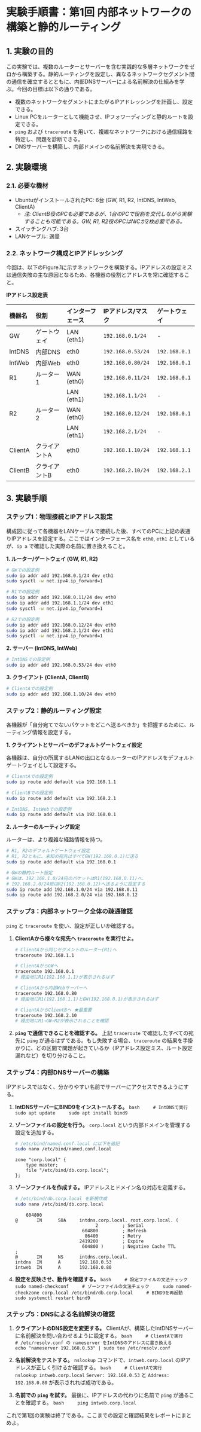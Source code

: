 # 実験手順書：第1回 内部ネットワークの構築と静的ルーティング

## 1. 実験の目的

この実験では、複数のルーターとサーバーを含む実践的な多層ネットワークをゼロから構築する。静的ルーティングを設定し、異なるネットワークセグメント間の通信を確立するとともに、内部DNSサーバーによる名前解決の仕組みを学ぶ。今回の目標は以下の通りである。

*   複数のネットワークセグメントにまたがるIPアドレッシングを計画し、設定できる。
*   Linux PCをルーターとして機能させ、IPフォワーディングと静的ルートを設定できる。
*   `ping` および `traceroute` を用いて、複雑なネットワークにおける通信経路を特定し、問題を診断できる。
*   DNSサーバーを構築し、内部ドメインの名前解決を実現できる。

## 2. 実験環境

### 2.1. 必要な機材

*   UbuntuがインストールされたPC: 6台 (GW, R1, R2, IntDNS, IntWeb, ClientA)
    *   *注: ClientB役のPCも必要であるが、1台のPCで役割を交代しながら実験することも可能である。GW, R1, R2役のPCはNICが2枚必要である。*
*   スイッチングハブ: 3台
*   LANケーブル: 適量

### 2.2. ネットワーク構成とIPアドレッシング

今回は、以下のFigure.1に示すネットワークを構築する。IPアドレスの設定ミスは通信失敗の主な原因となるため、各機器の役割とアドレスを常に確認すること。



**IPアドレス設定表**

| 機器名 | 役割 | インターフェース | IPアドレス/マスク | ゲートウェイ |
| :--- | :--- | :--- | :--- | :--- |
| GW | ゲートウェイ | LAN (eth1) | `192.168.0.1/24` | - |
| IntDNS | 内部DNS | eth0 | `192.168.0.53/24` | `192.168.0.1` |
| IntWeb | 内部Web | eth0 | `192.168.0.80/24` | `192.168.0.1` |
| R1 | ルーター1 | WAN (eth0) | `192.168.0.11/24` | `192.168.0.1` |
| | | LAN (eth1) | `192.168.1.1/24` | - |
| R2 | ルーター2 | WAN (eth0) | `192.168.0.12/24` | `192.168.0.1` |
| | | LAN (eth1) | `192.168.2.1/24` | - |
| ClientA | クライアントA | eth0 | `192.168.1.10/24` | `192.168.1.1` |
| ClientB | クライアントB | eth0 | `192.168.2.10/24` | `192.168.2.1` |

## 3. 実験手順

### ステップ1：物理接続とIPアドレス設定

構成図に従って各機器をLANケーブルで接続した後、すべてのPCに上記の表通りIPアドレスを設定する。ここではインターフェース名を `eth0`, `eth1` としているが、`ip a` で確認した実際の名前に置き換えること。

**1. ルーター/ゲートウェイ (GW, R1, R2)**

```bash
# GWでの設定例
sudo ip addr add 192.168.0.1/24 dev eth1
sudo sysctl -w net.ipv4.ip_forward=1

# R1での設定例
sudo ip addr add 192.168.0.11/24 dev eth0
sudo ip addr add 192.168.1.1/24 dev eth1
sudo sysctl -w net.ipv4.ip_forward=1

# R2での設定例
sudo ip addr add 192.168.0.12/24 dev eth0
sudo ip addr add 192.168.2.1/24 dev eth1
sudo sysctl -w net.ipv4.ip_forward=1
```

**2. サーバー (IntDNS, IntWeb)**

```bash
# IntDNSでの設定例
sudo ip addr add 192.168.0.53/24 dev eth0
```

**3. クライアント (ClientA, ClientB)**

```bash
# ClientAでの設定例
sudo ip addr add 192.168.1.10/24 dev eth0
```

### ステップ2：静的ルーティング設定

各機器が「自分宛てでないパケットをどこへ送るべきか」を把握するために、ルーティング情報を設定する。

**1. クライアントとサーバーのデフォルトゲートウェイ設定**

各機器は、自分の所属するLANの出口となるルーターのIPアドレスをデフォルトゲートウェイとして設定する。

```bash
# ClientAでの設定例
sudo ip route add default via 192.168.1.1

# ClientBでの設定例
sudo ip route add default via 192.168.2.1

# IntDNS, IntWebでの設定例
sudo ip route add default via 192.168.0.1
```

**2. ルーターのルーティング設定**

ルーターは、より複雑な経路情報を持つ。

```bash
# R1, R2のデフォルトゲートウェイ設定
# R1, R2ともに、未知の宛先はすべてGW(192.168.0.1)に送る
sudo ip route add default via 192.168.0.1

# GWの静的ルート設定
# GWは、192.168.1.0/24宛のパケットはR1(192.168.0.11)へ、
# 192.168.2.0/24宛はR2(192.168.0.12)へ送るように設定する
sudo ip route add 192.168.1.0/24 via 192.168.0.11
sudo ip route add 192.168.2.0/24 via 192.168.0.12
```

### ステップ3：内部ネットワーク全体の疎通確認

`ping` と `traceroute` を使い、設定が正しいか確認する。

1.  **ClientAから様々な宛先へ `traceroute` を実行せよ。**

    ```bash
    # ClientAから同じセグメントのルーター(R1)へ
    traceroute 192.168.1.1

    # ClientAからGWへ
    traceroute 192.168.0.1
    # 経由地にR1(192.168.1.1)が表示されるはず

    # ClientAから内部Webサーバーへ
    traceroute 192.168.0.80
    # 経由地にR1(192.168.1.1)とGW(192.168.0.1)が表示されるはず

    # ClientAからClientBへ ★最重要
    traceroute 192.168.2.10
    # 経由地にR1→GW→R2が表示されることを確認
    ```

2.  **`ping` で通信できることを確認する。** 上記 `traceroute` で確認したすべての宛先に `ping` が通るはずである。もし失敗する場合、`traceroute` の結果を手掛かりに、どの区間で問題が起きているか（IPアドレス設定ミス、ルート設定漏れなど）を切り分けること。

### ステップ4：内部DNSサーバーの構築

IPアドレスではなく、分かりやすい名前でサーバーにアクセスできるようにする。

1.  **IntDNSサーバーにBIND9をインストールする。**
    ```bash
    # IntDNSで実行
    sudo apt update
    sudo apt install bind9
    ```

2.  **ゾーンファイルの設定を行う。**
    `corp.local` という内部ドメインを管理する設定を追加する。

    ```bash
    # /etc/bind/named.conf.local に以下を追記
    sudo nano /etc/bind/named.conf.local
    ```
    ```text
    zone "corp.local" {
        type master;
        file "/etc/bind/db.corp.local";
    };
    ```

3.  **ゾーンファイルを作成する。**
    IPアドレスとドメイン名の対応を定義する。

    ```bash
    # /etc/bind/db.corp.local を新規作成
    sudo nano /etc/bind/db.corp.local
    ```
    ```text
        604800
    @       IN      SOA     intdns.corp.local. root.corp.local. (
                                  2         ; Serial
                             604800         ; Refresh
                              86400         ; Retry
                            2419200         ; Expire
                             604800 )       ; Negative Cache TTL
    ;
    @       IN      NS      intdns.corp.local.
    intdns  IN      A       192.168.0.53
    intweb  IN      A       192.168.0.80
    ```

4.  **設定を反映させ、動作を確認する。**
    ```bash
    # 設定ファイルの文法チェック
    sudo named-checkconf
    # ゾーンファイルの文法チェック
    sudo named-checkzone corp.local /etc/bind/db.corp.local
    # BIND9を再起動
    sudo systemctl restart bind9
    ```

### ステップ5：DNSによる名前解決の確認

1.  **クライアントのDNS設定を変更する。**
    ClientAが、構築したIntDNSサーバーに名前解決を問い合わせるように設定する。
    ```bash
    # ClientAで実行
    # /etc/resolv.conf の nameserver をIntDNSのアドレスに書き換える
    echo "nameserver 192.168.0.53" | sudo tee /etc/resolv.conf
    ```

2.  **名前解決をテストする。**
    `nslookup` コマンドで、`intweb.corp.local` のIPアドレスが正しく引けるか確認する。
    ```bash
    # ClientAで実行
    nslookup intweb.corp.local
    ```
    `Server: 192.168.0.53` と `Address: 192.168.0.80` が表示されれば成功である。

3.  **名前での `ping` を試す。**
    最後に、IPアドレスの代わりに名前で `ping` が通ることを確認する。
    ```bash
    ping intweb.corp.local
    ```

これで第1回の実験は終了である。ここまでの設定と確認結果をレポートにまとめよ。
